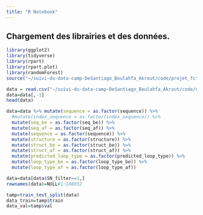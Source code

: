 ```yaml
---
title: "R Notebook"
---
```


## Chargement des librairies et des données.
```r
library(ggplot2)
library(tidyverse)
library(rpart)
library(rpart.plot)
library(randomForest)
source("~/suivi-du-data-camp-DeSantiago_Boulahfa_Akrout/code/projet_fct.R")
```

```r
data = read.csv("~/suivi-du-data-camp-DeSantiago_Boulahfa_Akrout/code/data_train.csv")
data=data[,-1]
head(data)
```

```r
data=data %>% mutate(sequence = as.factor(sequence)) %>% 
  #mutate(index_sequence = as.factor(index_sequence)) %>% 
  mutate(seq_be = as.factor(seq_be)) %>% 
  mutate(seq_af = as.factor(seq_af)) %>% 
  mutate(sequence = as.factor(sequence)) %>% 
  mutate(structure = as.factor(structure)) %>%
  mutate(struct_be = as.factor(struct_be)) %>% 
  mutate(struct_af = as.factor(struct_af)) %>% 
  mutate(predicted_loop_type = as.factor(predicted_loop_type)) %>% 
  mutate(loop_type_be = as.factor(loop_type_be)) %>% 
  mutate(loop_type_af = as.factor(loop_type_af)) 

data=data[data$SN_filter==1,]
rownames(data)=NULL#1:108052
```

```r
tamp=train_test_split(data)
data_train=tamp$train
data_val=tamp$val
```


